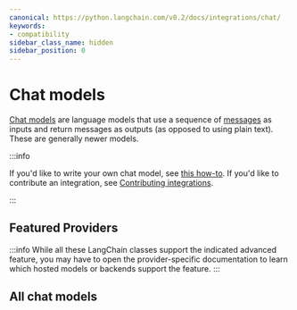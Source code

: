 ```yaml
---
canonical: https://python.langchain.com/v0.2/docs/integrations/chat/
keywords:
- compatibility
sidebar_class_name: hidden
sidebar_position: 0
---
```


# Chat models

[Chat models](/docs/concepts/#chat-models) are language models that use a sequence of [messages](/docs/concepts/#messages) as inputs and return messages as outputs (as opposed to using plain text). These are generally newer models.

:::info

If you'd like to write your own chat model, see [this how-to](/docs/how_to/custom_chat_model/).
If you'd like to contribute an integration, see [Contributing integrations](/docs/contributing/integrations/).

:::

## Featured Providers

:::info
While all these LangChain classes support the indicated advanced feature, you may have
to open the provider-specific documentation to learn which hosted models or backends support
the feature.
:::


<CategoryTable category="chat" />


## All chat models

<IndexTable />